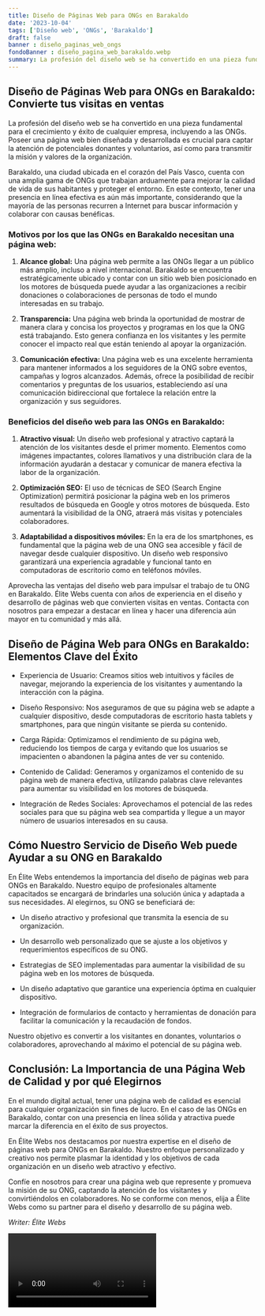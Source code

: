 ```yaml
---
title: Diseño de Páginas Web para ONGs en Barakaldo
date: '2023-10-04'
tags: ['Diseño web', 'ONGs', 'Barakaldo']
draft: false
banner : diseño_paginas_web_ongs
fondoBanner : diseño_pagina_web_barakaldo.webp
summary: La profesión del diseño web se ha convertido en una pieza fundamental para el crecimiento y éxito de cualquier empresa, incluyendo a las ONGs. Poseer una página web bien diseñada y desarrollada es crucial para captar la atención de potenciales donantes y voluntarios, así como para transmitir la misión y valores de la organización.
---
```


## Diseño de Páginas Web para ONGs en Barakaldo: Convierte tus visitas en ventas

La profesión del diseño web se ha convertido en una pieza fundamental para el crecimiento y éxito de cualquier empresa, incluyendo a las ONGs. Poseer una página web bien diseñada y desarrollada es crucial para captar la atención de potenciales donantes y voluntarios, así como para transmitir la misión y valores de la organización.

Barakaldo, una ciudad ubicada en el corazón del País Vasco, cuenta con una amplia gama de ONGs que trabajan arduamente para mejorar la calidad de vida de sus habitantes y proteger el entorno. En este contexto, tener una presencia en línea efectiva es aún más importante, considerando que la mayoría de las personas recurren a Internet para buscar información y colaborar con causas benéficas.

### Motivos por los que las ONGs en Barakaldo necesitan una página web:

1. **Alcance global:** Una página web permite a las ONGs llegar a un público más amplio, incluso a nivel internacional. Barakaldo se encuentra estratégicamente ubicado y contar con un sitio web bien posicionado en los motores de búsqueda puede ayudar a las organizaciones a recibir donaciones o colaboraciones de personas de todo el mundo interesadas en su trabajo.

2. **Transparencia:** Una página web brinda la oportunidad de mostrar de manera clara y concisa los proyectos y programas en los que la ONG está trabajando. Esto genera confianza en los visitantes y les permite conocer el impacto real que están teniendo al apoyar la organización.

3. **Comunicación efectiva:** Una página web es una excelente herramienta para mantener informados a los seguidores de la ONG sobre eventos, campañas y logros alcanzados. Además, ofrece la posibilidad de recibir comentarios y preguntas de los usuarios, estableciendo así una comunicación bidireccional que fortalece la relación entre la organización y sus seguidores.

### Beneficios del diseño web para las ONGs en Barakaldo:

1. **Atractivo visual:** Un diseño web profesional y atractivo captará la atención de los visitantes desde el primer momento. Elementos como imágenes impactantes, colores llamativos y una distribución clara de la información ayudarán a destacar y comunicar de manera efectiva la labor de la organización.

2. **Optimización SEO:** El uso de técnicas de SEO (Search Engine Optimization) permitirá posicionar la página web en los primeros resultados de búsqueda en Google y otros motores de búsqueda. Esto aumentará la visibilidad de la ONG, atraerá más visitas y potenciales colaboradores.

3. **Adaptabilidad a dispositivos móviles:** En la era de los smartphones, es fundamental que la página web de una ONG sea accesible y fácil de navegar desde cualquier dispositivo. Un diseño web responsivo garantizará una experiencia agradable y funcional tanto en computadoras de escritorio como en teléfonos móviles.

Aprovecha las ventajas del diseño web para impulsar el trabajo de tu ONG en Barakaldo. Élite Webs cuenta con años de experiencia en el diseño y desarrollo de páginas web que convierten visitas en ventas. Contacta con nosotros para empezar a destacar en línea y hacer una diferencia aún mayor en tu comunidad y más allá.

<GifSeo />

<Cta />

## Diseño de Página Web para ONGs en Barakaldo: Elementos Clave del Éxito

- Experiencia de Usuario: Creamos sitios web intuitivos y fáciles de navegar, mejorando la experiencia de los visitantes y aumentando la interacción con la página.

- Diseño Responsivo: Nos aseguramos de que su página web se adapte a cualquier dispositivo, desde computadoras de escritorio hasta tablets y smartphones, para que ningún visitante se pierda su contenido.

- Carga Rápida: Optimizamos el rendimiento de su página web, reduciendo los tiempos de carga y evitando que los usuarios se impacienten o abandonen la página antes de ver su contenido.

- Contenido de Calidad: Generamos y organizamos el contenido de su página web de manera efectiva, utilizando palabras clave relevantes para aumentar su visibilidad en los motores de búsqueda.

- Integración de Redes Sociales: Aprovechamos el potencial de las redes sociales para que su página web sea compartida y llegue a un mayor número de usuarios interesados en su causa.

## Cómo Nuestro Servicio de Diseño Web puede Ayudar a su ONG en Barakaldo

En Élite Webs entendemos la importancia del diseño de páginas web para ONGs en Barakaldo. Nuestro equipo de profesionales altamente capacitados se encargará de brindarles una solución única y adaptada a sus necesidades. Al elegirnos, su ONG se beneficiará de:

- Un diseño atractivo y profesional que transmita la esencia de su organización.

- Un desarrollo web personalizado que se ajuste a los objetivos y requerimientos específicos de su ONG.

- Estrategias de SEO implementadas para aumentar la visibilidad de su página web en los motores de búsqueda.

- Un diseño adaptativo que garantice una experiencia óptima en cualquier dispositivo.

- Integración de formularios de contacto y herramientas de donación para facilitar la comunicación y la recaudación de fondos.

Nuestro objetivo es convertir a los visitantes en donantes, voluntarios o colaboradores, aprovechando al máximo el potencial de su página web.

## Conclusión: La Importancia de una Página Web de Calidad y por qué Elegirnos

En el mundo digital actual, tener una página web de calidad es esencial para cualquier organización sin fines de lucro. En el caso de las ONGs en Barakaldo, contar con una presencia en línea sólida y atractiva puede marcar la diferencia en el éxito de sus proyectos.

En Élite Webs nos destacamos por nuestra expertise en el diseño de páginas web para ONGs en Barakaldo. Nuestro enfoque personalizado y creativo nos permite plasmar la identidad y los objetivos de cada organización en un diseño web atractivo y efectivo.

Confíe en nosotros para crear una página web que represente y promueva la misión de su ONG, captando la atención de los visitantes y convirtiéndolos en colaboradores. No se conforme con menos, elija a Élite Webs como su partner para el diseño y desarrollo de su página web.

_Writer: Élite Webs_

<Video />

<CtaBot job='ONGs' city='Barakaldo'/>

<Gmaps query='Barakaldo+españa+maps' />